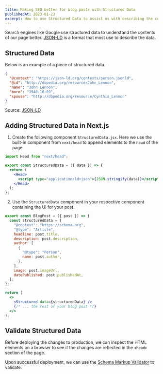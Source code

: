 ```yaml
---
title: Making SEO better for blog posts with Structured Data
publishedAt: 2023-01-23
excerpt: How to use Structured Data to assist us with describing the content of a particular page
---
```


Search engines like Google use structured data to understand the contents of our page better. [JSON-LD](https://json-ld.org) is a format that most use to describe the data.

## Structured Data

Below is an example of a piece of structured data.

```json
{
  "@context": "https://json-ld.org/contexts/person.jsonld",
  "@id": "http://dbpedia.org/resource/John_Lennon",
  "name": "John Lennon",
  "born": "1940-10-09",
  "spouse": "http://dbpedia.org/resource/Cynthia_Lennon"
}
```

Source: [JSON-LD](https://json-ld.org)

## Adding Structured Data in Next.js

1. Create the following component `StructuredData.jsx`. Here we use the built-in component from `next/head` to append elements to the `head` of the page.

```jsx StructuredData.jsx
import Head from "next/head";

export const StructuredData = ({ data }) => {
  return (
    <Head>
      <script type="application/ld+json">{JSON.stringify(data)}</script>
    </Head>
  );
};
```

2. Use the `StructuredData` component in your respective component containing the UI for your post.

```jsx BlogPost.jsx
export const BlogPost = ({ post }) => {
  const structuredData = {
    "@context": "https://schema.org",
    "@type": "Article",
    headline: post.title,
    description: post.description,
    author: [
      {
        "@type": "Person",
        name: post.author,
      },
    ],
    image: post.imageUrl,
    datePublished: post.publishedAt,
  };
};

return (
  <>
    <Structured data={structuredData} />
    {/* ... the rest of your blog post */}
  </>
);
```

## Validate Structured Data

Before deploying the changes to production, we can inspect the HTML elements on a browser to see if the changes are reflected in the `<head>` section of the page.

Upon successful deployment, we can use the [Schema Markup Validator](https://validator.schema.org/) to validate.
